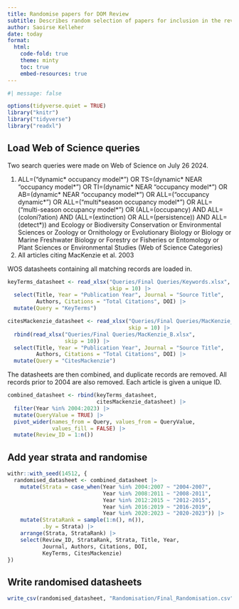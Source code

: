 ```yaml
---
title: Randomise papers for DOM Review
subtitle: Describes random selection of papers for inclusion in the review
author: Saoirse Kelleher
date: today
format: 
  html:
    code-fold: true
    theme: minty
    toc: true
    embed-resources: true
---
```


```r
#| message: false

options(tidyverse.quiet = TRUE)
library("knitr")
library("tidyverse")
library("readxl")
```

## Load Web of Science queries

Two search queries were made on Web of Science on July 26 2024.

1.  ALL=("dynamic\* occupancy model\*") OR TS=(dynamic\* NEAR "occupancy model\*") OR TI=(dynamic\* NEAR "occupancy model\*") OR AB=(dynamic\* NEAR "occupancy model\*") OR ALL=("occupancy dynamic\*") OR ALL=("multi\*season occupancy model\*") OR ALL=("multi-season occupancy model\*") OR (ALL=(occupancy) AND ALL=(coloni?ation) AND (ALL=(extinction) OR ALL=(persistence)) AND ALL=(detect\*)) and Ecology or Biodiversity Conservation or Environmental Sciences or Zoology or Ornithology or Evolutionary Biology or Biology or Marine Freshwater Biology or Forestry or Fisheries or Entomology or Plant Sciences or Environmental Studies (Web of Science Categories)
2.  All articles citing MacKenzie et al. 2003

WOS datasheets containing all matching records are loaded in.

```r
keyTerms_datasheet <- read_xlsx("Queries/Final Queries/Keywords.xlsx",
                                skip = 10) |>
  select(Title, Year = "Publication Year", Journal = "Source Title", 
         Authors, Citations = "Total Citations", DOI) |>
  mutate(Query = "KeyTerms")

citesMackenzie_datasheet <- read_xlsx("Queries/Final Queries/MacKenzie_A.xlsx",
                                      skip = 10) |>
  rbind(read_xlsx("Queries/Final Queries/MacKenzie_B.xlsx",
                  skip = 10)) |>
  select(Title, Year = "Publication Year", Journal = "Source Title", 
         Authors, Citations = "Total Citations", DOI) |>
  mutate(Query = "CitesMackenzie")
```

The datasheets are then combined, and duplicate records are removed. All records prior to 2004 are also removed. Each article is given a unique ID.

```r
combined_datasheet <- rbind(keyTerms_datasheet,
                            citesMackenzie_datasheet) |>
  filter(Year %in% 2004:2023) |>
  mutate(QueryValue = TRUE) |>
  pivot_wider(names_from = Query, values_from = QueryValue,
              values_fill = FALSE) |>
  mutate(Review_ID = 1:n())
```

## Add year strata and randomise

```r
withr::with_seed(14512, {
  randomised_datasheet <- combined_datasheet |>
    mutate(Strata = case_when(Year %in% 2004:2007 ~ "2004-2007",
                              Year %in% 2008:2011 ~ "2008-2011",
                              Year %in% 2012:2015 ~ "2012-2015",
                              Year %in% 2016:2019 ~ "2016-2019",
                              Year %in% 2020:2023 ~ "2020-2023")) |>
    mutate(StrataRank = sample(1:n(), n()),
           .by = Strata) |>
    arrange(Strata, StrataRank) |>
    select(Review_ID, StrataRank, Strata, Title, Year, 
           Journal, Authors, Citations, DOI, 
           KeyTerms, CitesMackenzie)
})
```

## Write randomised datasheets

```r
write_csv(randomised_datasheet, "Randomisation/Final_Randomisation.csv")
```
